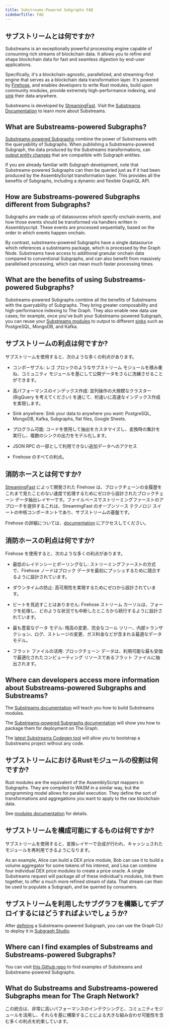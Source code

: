 ```yaml
---
title: Substreams-Powered Subgraphs FAQ
sidebarTitle: FAQ
---
```


## サブストリームとは何ですか?

Substreams is an exceptionally powerful processing engine capable of consuming rich streams of blockchain data. It allows you to refine and shape blockchain data for fast and seamless digestion by end-user applications.

Specifically, it's a blockchain-agnostic, parallelized, and streaming-first engine that serves as a blockchain data transformation layer. It's powered by [Firehose](https://firehose.streamingfast.io/), and enables developers to write Rust modules, build upon community modules, provide extremely high-performance indexing, and [sink](/substreams/developing/sinks/) their data anywhere.

Substreams is developed by [StreamingFast](https://www.streamingfast.io/). Visit the [Substreams Documentation](/substreams/introduction/) to learn more about Substreams.

## What are Substreams-powered Subgraphs?

[Substreams-powered Subgraphs](/sps/introduction/) combine the power of Substreams with the queryability of Subgraphs. When publishing a Substreams-powered Subgraph, the data produced by the Substreams transformations, can [output entity changes](https://github.com/streamingfast/substreams-sink-entity-changes/blob/develop/substreams-entity-change/src/tables.rs) that are compatible with Subgraph entities.

If you are already familiar with Subgraph development, note that Substreams-powered Subgraphs can then be queried just as if it had been produced by the AssemblyScript transformation layer. This provides all the benefits of Subgraphs, including a dynamic and flexible GraphQL API.

## How are Substreams-powered Subgraphs different from Subgraphs?

Subgraphs are made up of datasources which specify onchain events, and how those events should be transformed via handlers written in Assemblyscript. These events are processed sequentially, based on the order in which events happen onchain.

By contrast, substreams-powered Subgraphs have a single datasource which references a substreams package, which is processed by the Graph Node. Substreams have access to additional granular onchain data compared to conventional Subgraphs, and can also benefit from massively parallelised processing, which can mean much faster processing times.

## What are the benefits of using Substreams-powered Subgraphs?

Substreams-powered Subgraphs combine all the benefits of Substreams with the queryability of Subgraphs. They bring greater composability and high-performance indexing to The Graph. They also enable new data use cases; for example, once you've built your Substreams-powered Subgraph, you can reuse your [Substreams modules](https://docs.substreams.dev/reference-material/substreams-components/modules#modules) to output to different [sinks](https://substreams.streamingfast.io/reference-and-specs/manifests#sink) such as PostgreSQL, MongoDB, and Kafka.

## サブストリームの利点は何ですか?

サブストリームを使用すると、次のような多くの利点があります。

- コンポーザブル: レゴ ブロックのようなサブストリーム モジュールを積み重ね、コミュニティ モジュールを基にして公開データをさらに洗練させることができます。

- 高パフォーマンスのインデックス作成: 並列操作の大規模なクラスター (BigQuery を考えてください) を通じて、桁違いに高速なインデックス作成を実現します。

- Sink anywhere: Sink your data to anywhere you want: PostgreSQL, MongoDB, Kafka, Subgraphs, flat files, Google Sheets.

- プログラム可能: コードを使用して抽出をカスタマイズし、変換時の集計を実行し、複数のシンクの出力をモデル化します。

- JSON RPC の一部として利用できない追加データへのアクセス

- Firehose のすべての利点。

## 消防ホースとは何ですか?

[StreamingFast](https://www.streamingfast.io/) によって開発された Firehose は、ブロックチェーンの全履歴をこれまで見たことのない速度で処理するためにゼロから設計されたブロックチェーン データ抽出レイヤーです。ファイルベースでストリーミングファーストのアプローチを提供するこれは、StreamingFast のオープンソース テクノロジ スイートの中核コンポーネントであり、サブストリームの基盤です。

Firehose の詳細については、[documentation](https://firehose.streamingfast.io/) にアクセスしてください。

## 消防ホースの利点は何ですか?

Firehose を使用すると、次のような多くの利点があります。

- 最低のレイテンシーとポーリングなし: ストリーミングファーストの方式で、Firehose ノードはブロック データを最初にプッシュするために競合するように設計されています。

- ダウンタイムの防止: 高可用性を実現するためにゼロから設計されています。

- ビートを見逃すことはありません: Firehose ストリーム カーソルは、フォークを処理し、どのような状況でも中断したところから続行するように設計されています。

- 最も豊富なデータ モデル: 残高の変更、完全なコール ツリー、内部トランザクション、ログ、ストレージの変更、ガス料金などが含まれる最適なデータ モデル。

- フラット ファイルの活用: ブロックチェーン データは、利用可能な最も安価で最適化されたコンピューティング リソースであるフラット ファイルに抽出されます。

## Where can developers access more information about Substreams-powered Subgraphs and Substreams?

The [Substreams documentation](/substreams/introduction/) will teach you how to build Substreams modules.

The [Substreams-powered Subgraphs documentation](/sps/introduction/) will show you how to package them for deployment on The Graph.

The [latest Substreams Codegen tool](https://streamingfastio.medium.com/substreams-codegen-no-code-tool-to-bootstrap-your-project-a11efe0378c6) will allow you to bootstrap a Substreams project without any code.

## サブストリームにおけるRustモジュールの役割は何ですか?

Rust modules are the equivalent of the AssemblyScript mappers in Subgraphs. They are compiled to WASM in a similar way, but the programming model allows for parallel execution. They define the sort of transformations and aggregations you want to apply to the raw blockchain data.

See [modules documentation](https://docs.substreams.dev/reference-material/substreams-components/modules#modules) for details.

## サブストリームを構成可能にするものは何ですか?

サブストリームを使用すると、変換レイヤーで合成が行われ、キャッシュされたモジュールを再利用できるようになります。

As an example, Alice can build a DEX price module, Bob can use it to build a volume aggregator for some tokens of his interest, and Lisa can combine four individual DEX price modules to create a price oracle. A single Substreams request will package all of these individual's modules, link them together, to offer a much more refined stream of data. That stream can then be used to populate a Subgraph, and be queried by consumers.

## サブストリームを利用したサブグラフを構築してデプロイするにはどうすればよいでしょうか?

After [defining](/sps/introduction/) a Substreams-powered Subgraph, you can use the Graph CLI to deploy it in [Subgraph Studio](https://thegraph.com/studio/).

## Where can I find examples of Substreams and Substreams-powered Subgraphs?

You can visit [this Github repo](https://github.com/pinax-network/awesome-substreams) to find examples of Substreams and Substreams-powered Subgraphs.

## What do Substreams and Substreams-powered Subgraphs mean for The Graph Network?

この統合は、非常に高いパフォーマンスのインデクシングと、コミュニティモジュールを活用し、それらを基に構築することによる大きな組み合わせ可能性を含む多くの利点を約束しています。
